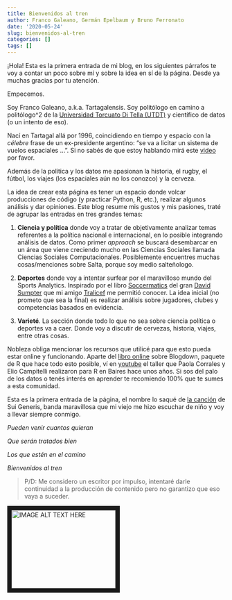 ```yaml
---
title: Bienvenidos al tren
author: Franco Galeano, Germán Epelbaum y Bruno Ferronato
date: '2020-05-24'
slug: bienvenidos-al-tren
categories: []
tags: []
---
```



¡Hola! Esta es la primera entrada de mi blog, en los siguientes párrafos te voy a contar un poco sobre mí y sobre la idea en sí de la página. Desde ya muchas gracias por tu atención.

Empecemos.

Soy Franco Galeano, a.k.a. Tartagalensis. Soy politólogo en camino a politólogo^2 de la [Universidad Torcuato Di Tella (UTDT)](https://www.utdt.edu/) y científico de datos (o un intento de eso). 

Nací en Tartagal allá por 1996, coincidiendo en tiempo y espacio con la *célebre* frase de un ex-presidente argentino: "se va a licitar un sistema de vuelos espaciales ...". Si no sabés de que estoy hablando mirá este [video](https://www.youtube.com/watch?v=drVcNBfxV38) por favor. 

Además de la política y los datos me apasionan la historia, el rugby, el fútbol, los viajes (los espaciales aún no los conozco) y la cerveza.

La idea de crear esta página es tener un espacio donde volcar producciones de código (y practicar Python, R, etc.), realizar algunos análisis y dar opiniones. Este blog resume mis gustos y mis pasiones, traté de agrupar las entradas en tres grandes temas: 

1. **Ciencia y política** donde voy a tratar de objetivamente analizar temas referentes a la política nacional e internacional, en lo posible integrando análisis de datos. Como primer *approach* se buscará desembarcar en un área que viene creciendo mucho en las Ciencias Sociales llamada Ciencias Sociales Computacionales. Posiblemente encuentres muchas cosas/menciones sobre Salta, porque soy medio salteñologo.

2. **Deportes** donde voy a intentar surfear por el maravilloso mundo del Sports Analytics. Inspirado por el libro [Soccermatics](https://www.amazon.com/Soccermatics-Mathematical-Adventures-Pro-Bloomsbury/dp/1472924142) del gran [David Sumpter](https://twitter.com/Soccermatics) que mi amigo [Tralicef](https://twitter.com/Tralicef) me permitió conocer. La idea inicial (no prometo que sea la final) es realizar análisis sobre jugadores, clubes y competencias basados en evidencia.

3. **Varieté**. La sección donde todo lo que no sea sobre ciencia política o deportes va a caer. Donde voy a discutir de cervezas, historia, viajes, entre otras cosas. 

Nobleza obliga mencionar los recursos que utilicé para que esto pueda estar online y funcionando. Aparte del [libro online](https://bookdown.org/yihui/blogdown/) sobre Blogdown, paquete de R que hace todo esto posible, ví en [youtube](https://www.youtube.com/watch?v=MvaG8sC8Me0) el taller que Paola Corrales y Elio Campitelli realizaron para R en Baires hace unos años. Si sos del palo de los datos o tenés interés en aprender te recomiendo 100% que te sumes a esta comunidad.

Esta es la primera entrada de la página, el nombre lo saqué de [la canción](https://www.youtube.com/watch?v=ZuH3S18tlfw) de Sui Generis, banda maravillosa que mi viejo me hizo escuchar de niño y voy a llevar siempre conmigo.

*Pueden venir cuantos quieran*

*Que serán tratados bien*

*Los que estén en el camino*

*Bienvenidos al tren*


> P/D: Me considero un escritor por impulso, intentaré darle continuidad a la producción de contenido pero no garantizo que eso vaya a suceder. 

<a href="http://www.youtube.com/watch?feature=player_embedded&v=ZuH3S18tlfw
" target="_blank"><img src="http://img.youtube.com/vi/ZuH3S18tlfw/0.jpg" 
alt="IMAGE ALT TEXT HERE" width="240" height="180" border="10" /></a>
